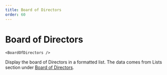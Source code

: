 ```yaml
---
title: Board of Directors
order: 60
---
```

# Board of Directors

```
<BoardOfDirectors />
```
Display the board of Directors in a formatted list. The data comes from Lists section under [Board of Directors](/gently-hugged/contents/lists/board-of-directors/).